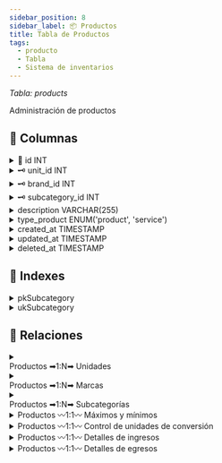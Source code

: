 ```yaml
---
sidebar_position: 8
sidebar_label: 📦 Productos
title: Tabla de Productos
tags:
  - producto
  - Tabla
  - Sistema de inventarios
---
```



<p>
  <em>
    Tabla: <SpanYellow>products</SpanYellow>
  </em>
</p>

Administración de productos

## 📄 Columnas

<details>
  <summary>
    🔑 id <SpanGreen>INT</SpanGreen>
  </summary>
  <Ul>
    <li>
      <Not /> Null
    </li>
    <li>
      <Check /> Unique
    </li>
    <li>
      <Check /> Primary key
    </li>
    <li>📌 Identificador primario de la tabla.</li>
  </Ul>
</details>

<details>
  <summary>
    🗝️ unit_id <SpanGreen>INT</SpanGreen>
  </summary>
  <Ul>
    <li>
      <Not /> Null
    </li>
    <li>
      <Not /> Unique
    </li>
    <li>
      <Check /> Foreign key
    </li>
    <li>
      📌 Identificador de llave foránea de tabla <SpanGreen>units</SpanGreen>.
    </li>
  </Ul>
</details>

<details>
  <summary>
    🗝️ brand_id <SpanGreen>INT</SpanGreen>
  </summary>
  <Ul>
    <li>
      <Not /> Null
    </li>
    <li>
      <Not /> Unique
    </li>
    <li>
      <Check /> Foreign key
    </li>
    <li>
      📌 Identificador de llave foránea de tabla <SpanGreen>brands</SpanGreen>.
    </li>
  </Ul>
</details>

<details>
  <summary>
    🗝️ subcategory_id <SpanGreen>INT</SpanGreen>
  </summary>
  <Ul>
    <li>
      <Not /> Null
    </li>
    <li>
      <Not /> Unique
    </li>
    <li>
      <Check /> Foreign key
    </li>
    <li>
      📌 Identificador de llave foránea de tabla{" "}
      <SpanGreen>subcategories</SpanGreen>.
    </li>
  </Ul>
</details>

<details>
  <summary>
    description <SpanGreen>VARCHAR(255)</SpanGreen>
  </summary>
  <Ul>
    <li>
      <Not /> Null
    </li>
    <li>
      <Check /> Unique
    </li>
    <li>📌 Descripción de producto.</li>
  </Ul>
</details>

<details>
  <summary>
    type_product <SpanGreen>ENUM('product', 'service')</SpanGreen>
  </summary>
  <Ul>
    <li>
      <Not /> Null
    </li>
    <li>
      <Not /> Unique
    </li>
    <li>
      📍 Valor por defacto: <SpanYellow>product</SpanYellow>.
    </li>
    <li>📌 Tipo de producto.</li>
  </Ul>
</details>

<details>
  <summary>
    created_at <SpanGreen>TIMESTAMP</SpanGreen>
  </summary>
  <Ul>
    <li>
      <Not /> Null
    </li>
    <li>
      <Not /> Unique
    </li>
    <li>📍 Valor por defacto: Fecha actual.</li>
    <li>📌 Información de auditoria, Fecha de creación de registro.</li>
  </Ul>
</details>

<details>
  <summary>
    updated_at <SpanGreen>TIMESTAMP</SpanGreen>
  </summary>
  <Ul>
    <li>
      <Check /> Null
    </li>
    <li>
      <Not /> Unique
    </li>
    <li>📌 Información de auditoria, Fecha de actualización de registro.</li>
  </Ul>
</details>

<details>
  <summary>
    deleted_at <SpanGreen>TIMESTAMP</SpanGreen>
  </summary>
  <Ul>
    <li>
      <Check /> Null
    </li>
    <li>
      <Not /> Unique
    </li>
    <li>📌 Información de auditoria, Fecha de eliminación de registro.</li>
  </Ul>
</details>

## 📑 Indexes

<details>
  <summary>
    <SpanYellow>pkSubcategory</SpanYellow>
  </summary>
  <Ul>
    <li>
      <Check /> Constraint
    </li>
    <li>
      <Check /> Primary key
    </li>
    <li>
      <Check /> Fields
    </li>
    <Ul>
      <li>
        🖌 <SpanYellow>id</SpanYellow>
      </li>
    </Ul>
  </Ul>
</details>

<details>
  <summary>
    <SpanYellow>ukSubcategory</SpanYellow>
  </summary>
  <Ul>
    <li>
      <Check /> Constraint
    </li>
    <li>
      <Check /> Unique
    </li>
    <li>
      <Check /> Fields
    </li>
    <li>
      <Ul>
        <li>
          🖌 <SpanYellow>id</SpanYellow>
        </li>
        <li>
          🖌 <SpanYellow>description</SpanYellow>
        </li>
      </Ul>
    </li>
  </Ul>
</details>

## 🚏 Relaciones

<details>
  <summary>
    <summary>
      <SpanYellow>Productos</SpanYellow>
      <SpanGreen> ➡1:N➡ </SpanGreen>
      <SpanYellow>Unidades</SpanYellow>
    </summary>
  </summary>
  <Ul>
    <li>
      <Check /> Constraint <SpanYellow>fkProductUnit</SpanYellow>
    </li>
    <li>
      <Check /> Tipo de relación <SpanYellow>1:N</SpanYellow>
    </li>
    <li>
      <Check /> Relacionado con <SpanYellow>Units</SpanYellow>
    </li>
  </Ul>
</details>

<details>
  <summary>
    <summary>
      <SpanYellow>Productos</SpanYellow>
      <SpanGreen> ➡1:N➡ </SpanGreen>
      <SpanYellow>Marcas</SpanYellow>
    </summary>
  </summary>
  <Ul>
    <li>
      <Check /> Constraint <SpanYellow>fkProductBrand</SpanYellow>
    </li>
    <li>
      <Check /> Tipo de relación <SpanYellow>1:N</SpanYellow>
    </li>
    <li>
      <Check /> Relacionado con <SpanYellow>Brands</SpanYellow>
    </li>
  </Ul>
</details>

<details>
  <summary>
    <summary>
      <SpanYellow>Productos</SpanYellow>
      <SpanGreen> ➡1:N➡ </SpanGreen>
      <SpanYellow>Subcategorías</SpanYellow>
    </summary>
  </summary>
  <Ul>
    <li>
      <Check /> Constraint <SpanYellow>fkProductSubcategory</SpanYellow>
    </li>
    <li>
      <Check /> Tipo de relación <SpanYellow>1:N</SpanYellow>
    </li>
    <li>
      <Check /> Relacionado con <SpanYellow>Subcategories</SpanYellow>
    </li>
  </Ul>
</details>

<details>
  <summary>
    <SpanYellow>Productos</SpanYellow>
    <SpanGreen> 〰1:1〰 </SpanGreen>
    <SpanYellow>Máximos y mínimos</SpanYellow>
  </summary>
  <Ul>
    <li>
      <Not /> Constraint
    </li>
    <li>
      <Check /> Tipo de relación <SpanYellow>1:1</SpanYellow>
    </li>
    <li>
      <Check /> Relacionado con <SpanYellow>maximum_and_minimum</SpanYellow>
    </li>
  </Ul>
</details>

<details>
  <summary>
    <SpanYellow>Productos</SpanYellow>
    <SpanGreen> 〰1:1〰 </SpanGreen>
    <SpanYellow>Control de unidades de conversión</SpanYellow>
  </summary>
  <Ul>
    <li>
      <Not /> Constraint
    </li>
    <li>
      <Check /> Tipo de relación <SpanYellow>1:1</SpanYellow>
    </li>
    <li>
      <Check /> Relacionado con <SpanYellow>products_units</SpanYellow>
    </li>
  </Ul>
</details>

<details>
  <summary>
    <SpanYellow>Productos</SpanYellow>
    <SpanGreen> 〰1:1〰 </SpanGreen>
    <SpanYellow>Detalles de ingresos</SpanYellow>
  </summary>
  <Ul>
    <li>
      <Not /> Constraint
    </li>
    <li>
      <Check /> Tipo de relación <SpanYellow>1:1</SpanYellow>
    </li>
    <li>
      <Check /> Relacionado con <SpanYellow>ingresses_details</SpanYellow>
    </li>
  </Ul>
</details>

<details>
  <summary>
    <SpanYellow>Productos</SpanYellow>
    <SpanGreen> 〰1:1〰 </SpanGreen>
    <SpanYellow>Detalles de egresos</SpanYellow>
  </summary>
  <Ul>
    <li>
      <Not /> Constraint
    </li>
    <li>
      <Check /> Tipo de relación <SpanYellow>1:1</SpanYellow>
    </li>
    <li>
      <Check /> Relacionado con <SpanYellow>egresses_details</SpanYellow>
    </li>
  </Ul>
</details>
